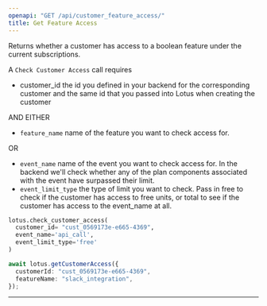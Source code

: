 ```yaml
---
openapi: "GET /api/customer_feature_access/"
title: Get Feature Access
---
```


Returns whether a customer has access to a boolean feature under the current subscriptions.

A `Check Customer Access` call requires

- customer_id the id you defined in your backend for the corresponding customer and the same id that you passed into Lotus when creating the customer

AND EITHER

- `feature_name` name of the feature you want to check access for.

OR

- `event_name` name of the event you want to check access for. In the backend we'll check whether any of the plan components associated with the event have surpassed their limit.
- `event_limit_type` the type of limit you want to check. Pass in free to check if the customer has access to free units, or total to see if the customer has access to the event_name at all.

<CodeGroup>

```py Python
lotus.check_customer_access(
  customer_id= "cust_0569173e-e665-4369",
  event_name='api_call',
  event_limit_type='free'
)
```

```ts Typescript
await lotus.getCustomerAccess({
  customerId: "cust_0569173e-e665-4369",
  featureName: "slack_integration",
});
```

</CodeGroup>

---
